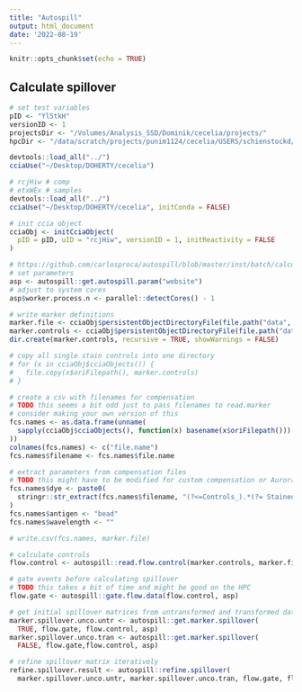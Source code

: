 ```yaml
---
title: "Autospill"
output: html_document
date: '2022-08-19'
---
```


```r
knitr::opts_chunk$set(echo = TRUE)
```

## Calculate spillover

```r
# set test variables
pID <- "Yl5tkH"
versionID <- 1
projectsDir <- "/Volumes/Analysis_SSD/Dominik/cecelia/projects/"
hpcDir <- "/data/scratch/projects/punim1124/cecelia/USERS/schienstockd/"
```

```r
devtools::load_all("../")
cciaUse("~/Desktop/DOHERTY/cecelia")
```


```r
# rcjHiw # comp
# etxWEx # samples
devtools::load_all("../")
cciaUse("~/Desktop/DOHERTY/cecelia", initConda = FALSE)

# init ccia object
cciaObj <- initCciaObject(
  pID = pID, uID = "rcjHiw", versionID = 1, initReactivity = FALSE
)
```

```r
# https://github.com/carlosproca/autospill/blob/master/inst/batch/calculate_compensation_website.r
# set parameters
asp <- autospill::get.autospill.param("website")
# adjust to system cores
asp$worker.process.n <- parallel::detectCores() - 1

# write marker definitions
marker.file <- cciaObj$persistentObjectDirectoryFile(file.path("data", "autospill", "controls.csv"))
marker.controls <- cciaObj$persistentObjectDirectoryFile(file.path("data", "autospill", "controls"))
dir.create(marker.controls, recursive = TRUE, showWarnings = FALSE)

# copy all single stain controls into one directory
# for (x in cciaObj$cciaObjects()) {
#   file.copy(x$oriFilepath(), marker.controls)
# }
```


```r
# create a csv with filenames for compensation
# TODO this seems a bit odd just to pass filenames to read.marker
# consider making your own version of this
fcs.names <- as.data.frame(unname(
  sapply(cciaObj$cciaObjects(), function(x) basename(x$oriFilepath()))
))
colnames(fcs.names) <- c("file.name")
fcs.names$filename <- fcs.names$file.name

# extract parameters from compensation files
# TODO this might have to be modified for custom compensation or Aurora
fcs.names$dye <- paste0(
  stringr::str_extract(fcs.names$filename, "(?<=Controls_).*(?= Stained)"), "-A"
)
fcs.names$antigen <- "bead"
fcs.names$wavelength <- ""

# write.csv(fcs.names, marker.file)
```


```r
# calculate controls
flow.control <- autospill::read.flow.control(marker.controls, marker.file, asp)
```

```r
# gate events before calculating spillover
# TODO this takes a bit of time and might be good on the HPC
flow.gate <- autospill::gate.flow.data(flow.control, asp)
```

```r
# get initial spillover matrices from untransformed and transformed data
marker.spillover.unco.untr <- autospill::get.marker.spillover(
  TRUE, flow.gate, flow.control, asp)
marker.spillover.unco.tran <- autospill::get.marker.spillover(
  FALSE, flow.gate,flow.control, asp)

# refine spillover matrix iteratively
refine.spillover.result <- autospill::refine.spillover(
  marker.spillover.unco.untr, marker.spillover.unco.tran, flow.gate, flow.control, asp)
```